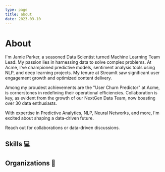 ```yaml
---
type: page
title: about
date: 2023-03-10
---
```



# About

I'm Jamie Parker, a seasoned Data Scientist turned Machine Learning Team Lead. My passion lies in harnessing data to solve complex problems. At Acme, I've championed predictive models, sentiment analysis tools using NLP, and deep learning projects. My tenure at StreamIt saw significant user engagement growth and optimized content delivery.

Among my proudest achievements are the "User Churn Predictor" at Acme, is cornerstones in redefining their operational efficiencies. Collaboration is key, as evident from the growth of our NextGen Data Team, now boasting over 30 data enthusiasts.

With expertise in Predictive Analytics, NLP, Neural Networks, and more, I'm excited about shaping a data-driven future.

Reach out for collaborations or data-driven discussions.

## Skills 💻

<Badge data={technicalSkills} />

## Organizations 💼

<WorkExpTimeline data={workExperience} />
